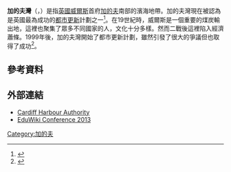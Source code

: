 '''加的夫灣'''（{{lang-en|Cardiff Bay}}，{{lang-cy|Bae Caerdydd}}）是指[[英國|英國]][[威爾斯|威爾斯]]首府[[加的夫|加的夫]]南部的濱海地帶。加的夫灣現在被認為是英國最為成功的[[都市更新|都市更新]]計劃之一<ref>{{Citation | title = Cardiff Bay Economic Development |date = April 2005 | page = 8 | place = Cardiff | publisher = Cardiff Council | url = | id = }}</ref>。在19世紀時，威爾斯是一個重要的煤炭輸出地，這裡也聚集了眾多不同國家的人，文化十分多樣。然而二戰後這裡陷入經濟蕭條。1999年後，加的夫灣開始了都市更新計劃，雖然引發了很大的爭議但也取得了成功<ref>{{cite web |url=http://www.newswales.co.uk/index.php?section=Environment&F=1&id=1204 |title=Report on Cardiff Bay |publisher=Newswales.co.uk |date= |accessdate=2013-09-30 |archive-date=2012-09-04 |archive-url=https://archive.is/20120904222152/http://www.newswales.co.uk/index.php?section=Environment&F=1&id=1204 |dead-url=yes }}</ref>。

==參考資料==
{{Reflist}}

==外部連結==
{{Commons category|Cardiff Bay}}
* [http://www.cardiffharbour.com/ Cardiff Harbour Authority]{{Wayback|url=http://www.cardiffharbour.com/ |date=20150215005522 }}
* [https://web.archive.org/web/20131205125639/https://wiki.wikimedia.org.uk/wiki/EduWiki_Conference_2013 EduWiki Conference 2013]

[[Category:加的夫|Category:加的夫]]